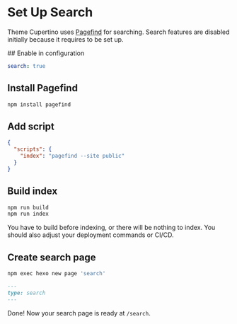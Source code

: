 # Set Up Search

Theme Cupertino uses [Pagefind](https://pagefind.app/) for searching. Search features are disabled initially because it requires to be set up.


<Steps>
## Enable in configuration

```yml filename="_config.cupertino.yml"# search
search: true
```

## Install Pagefind

```sh npm2yarn
npm install pagefind
```

## Add script

```json filename="package.json"
{
  "scripts": {
    "index": "pagefind --site public"
  }
}
```

## Build index

```sh npm2yarn
npm run build
npm run index
```

<Callout type="info">
  You have to build before indexing, or there will be nothing to index. You
  should also adjust your deployment commands or CI/CD.
</Callout>

## Create search page

```sh npm2yarn
npm exec hexo new page 'search'
```

```md filename="source/search/index.md"
---
type: search
---
```

Done! Now your search page is ready at `/search`.

</Steps>
